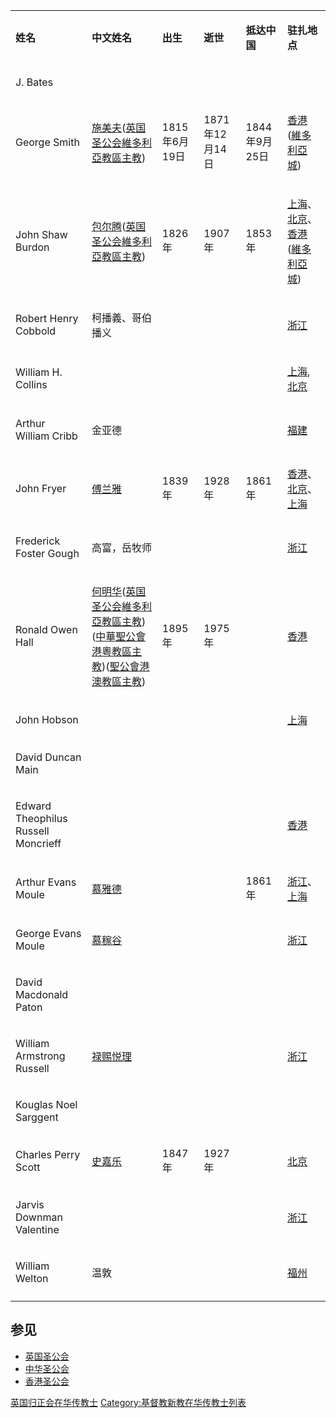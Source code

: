 {{unreferenced|time=2011-03-25T12:34:01+00:00}}
{| border="1" cellspacing="1" cellpadding="1"
|----- style="background: #e3e3e3;"
| '''姓名''' || '''中文姓名''' || '''出生''' || '''逝世''' || '''抵达中国'''
| '''驻扎地点'''
|-----
| J. Bates || ||  ||
 || 
|
|-----
| George Smith || [[施美夫|施美夫]]([[英国圣公会|英国圣公会]][[維多利亞教區|維多利亞教區]][[主教|主教]])
| 1815年6月19日
| 1871年12月14日 || 1844年9月25日
| [[香港|香港]]([[維多利亞城|維多利亞城]])
|-----
| John Shaw Burdon || [[包尔腾|包尔腾]]([[英国圣公会|英国圣公会]][[維多利亞教區|維多利亞教區]][[主教|主教]])
| 1826年 || 1907年 || 1853年 || [[上海|上海]]、[[北京|北京]]、[[香港|香港]]([[維多利亞城|維多利亞城]])
|-----
| Robert Henry Cobbold || 柯播義、哥伯播义 || ||  ||
| [[浙江|浙江]]
|-----
| William H. Collins || ||  ||
 || 
| [[上海|上海]], [[北京|北京]]
|-----
| Arthur William Cribb || 金亚德 || ||  ||
| [[福建|福建]]
|-----
| John Fryer || [[傅兰雅|傅兰雅]] || 1839年 || 1928年 || 1861年
| [[香港|香港]]、[[北京|北京]]、[[上海|上海]]
|-----
| Frederick Foster Gough || 高富，岳牧师 || ||  ||
| [[浙江|浙江]]
|-----
| Ronald Owen Hall
| [[何明华_(主教)|何明华]]([[英国圣公会|英国圣公会]][[維多利亞教區|維多利亞教區]][[主教|主教]])([[中華聖公會|中華聖公會]][[港粵教區|港粵教區]][[主教|主教]])([[聖公會港澳教區|聖公會港澳教區]][[主教|主教]])
| 1895年 || 1975年 || || [[香港|香港]]
|-----
| John Hobson || ||  ||
 || 
| [[上海|上海]]
|-----
| David Duncan Main || ||  ||
 || 
|
|-----
| Edward Theophilus Russell Moncrieff ||
| ||
 || 
| [[香港|香港]]
|-----
| Arthur Evans Moule || [[慕雅德|慕雅德]] || ||  || 1861年
| [[浙江|浙江]]、[[上海|上海]]
|-----
| George Evans Moule || [[慕稼谷|慕稼谷]] || ||  ||
| [[浙江|浙江]]
|-----
| David Macdonald Paton || ||  ||
 || 
|
|-----
| William Armstrong Russell || [[禄赐悦理|禄赐悦理]]
|
 ||  || || [[浙江|浙江]]
|-----
| Kouglas Noel Sarggent || ||  ||
 || 
|
|-----
| Charles Perry Scott || [[史嘉乐|史嘉乐]] || 1847年
| 1927年 || || [[北京|北京]]
|-----
| Jarvis Downman Valentine || ||  ||
 || 
| [[浙江|浙江]]
|-----
| William Welton || 温敦 || ||  || || [[福州|福州]]
|-----
|}

== 参见 ==
*[[英国圣公会|英国圣公会]]
*[[中华圣公会|中华圣公会]]
*[[香港圣公会|香港圣公会]]

[[Category:英国归正会在华传教士|]]
[[Category:基督教新教在华传教士列表|Category:基督教新教在华传教士列表]]